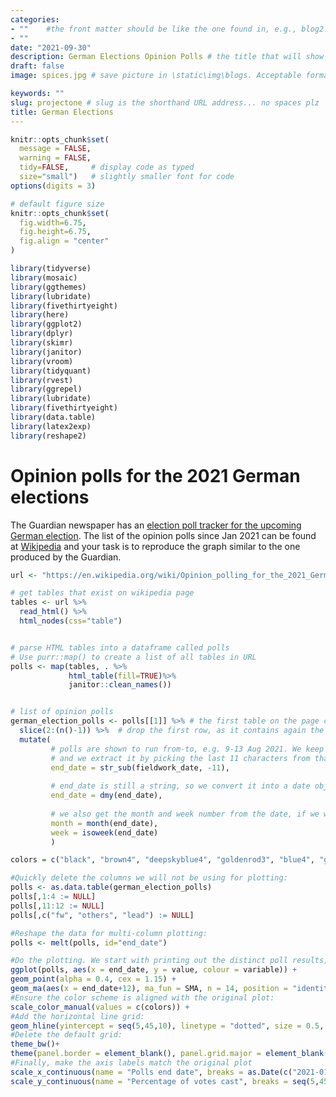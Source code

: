 ```yaml
---
categories:  
- ""    #the front matter should be like the one found in, e.g., blog2.md. It cannot be like the normal Rmd we used
- ""
date: "2021-09-30"
description: German Elections Opinion Polls # the title that will show up once someone gets to this page
draft: false
image: spices.jpg # save picture in \static\img\blogs. Acceptable formats= jpg, jpeg, or png . Your iPhone pics wont work

keywords: ""
slug: projectone # slug is the shorthand URL address... no spaces plz
title: German Elections
---
```



```r
knitr::opts_chunk$set(
  message = FALSE, 
  warning = FALSE, 
  tidy=FALSE,     # display code as typed
  size="small")   # slightly smaller font for code
options(digits = 3)

# default figure size
knitr::opts_chunk$set(
  fig.width=6.75, 
  fig.height=6.75,
  fig.align = "center"
)
```


```r
library(tidyverse)  
library(mosaic)
library(ggthemes)
library(lubridate)
library(fivethirtyeight)
library(here)
library(ggplot2)
library(dplyr)
library(skimr)
library(janitor)
library(vroom)
library(tidyquant)
library(rvest)
library(ggrepel)
library(lubridate)
library(fivethirtyeight)
library(data.table)
library(latex2exp)
library(reshape2)
```

# Opinion polls for the 2021 German elections

The Guardian newspaper has an [election poll tracker for the upcoming German election](https://www.theguardian.com/world/2021/aug/20/german-election-poll-tracker-who-will-be-the-next-chancellor).
The list of the opinion polls since Jan 2021 can be found at [Wikipedia](https://en.wikipedia.org/wiki/Opinion_polling_for_the_2021_German_federal_election) and your task is to reproduce the graph similar to the one produced by the Guardian. 


```r
url <- "https://en.wikipedia.org/wiki/Opinion_polling_for_the_2021_German_federal_election"

# get tables that exist on wikipedia page 
tables <- url %>% 
  read_html() %>% 
  html_nodes(css="table")


# parse HTML tables into a dataframe called polls 
# Use purr::map() to create a list of all tables in URL
polls <- map(tables, . %>% 
             html_table(fill=TRUE)%>% 
             janitor::clean_names())


# list of opinion polls
german_election_polls <- polls[[1]] %>% # the first table on the page contains the list of all opinions polls
  slice(2:(n()-1)) %>%  # drop the first row, as it contains again the variable names and last row that contains 2017 results
  mutate(
         # polls are shown to run from-to, e.g. 9-13 Aug 2021. We keep the last date, 13 Aug here, as the poll date
         # and we extract it by picking the last 11 characters from that field
         end_date = str_sub(fieldwork_date, -11),
         
         # end_date is still a string, so we convert it into a date object using lubridate::dmy()
         end_date = dmy(end_date),
         
         # we also get the month and week number from the date, if we want to do analysis by month- week, etc.
         month = month(end_date),
         week = isoweek(end_date)
         )
```


```r
colors = c("black", "brown4", "deepskyblue4", "goldenrod3", "blue4", "green4")

#Quickly delete the columns we will not be using for plotting:
polls <- as.data.table(german_election_polls)
polls[,1:4 := NULL] 
polls[,11:12 := NULL]
polls[,c("fw", "others", "lead") := NULL]

#Reshape the data for multi-column plotting:
polls <- melt(polls, id="end_date")

#Do the plotting. We start with printing out the distinct poll results, then adding the simple MA to the graps:
ggplot(polls, aes(x = end_date, y = value, colour = variable)) + 
geom_point(alpha = 0.4, cex = 1.15) + 
geom_ma(aes(x = end_date+12), ma_fun = SMA, n = 14, position = "identity", linetype = "solid", size = 0.65)+
#Ensure the color scheme is aligned with the original plot:
scale_color_manual(values = c(colors)) + 
#Add the horizontal line grid:
geom_hline(yintercept = seq(5,45,10), linetype = "dotted", size = 0.5, color = alpha("grey", 0.5))+
#Delete the default grid:
theme_bw()+
theme(panel.border = element_blank(), panel.grid.major = element_blank(), panel.grid.minor = element_blank(),axis.line = element_line(colour = "black"), legend.title = element_text(colour = "grey", size = 1))+
#Finally, make the axis labels match the original plot
scale_x_continuous(name = "Polls end date", breaks = as.Date(c("2021-01-01", "2021-03-01", "2021-05-01", "2021-07-01", "2021-09-01"), "%Y-%m-%d"), labels = c("Jan 2021", "Mar", "May", "Jul", "Sep")) +
scale_y_continuous(name = "Percentage of votes cast", breaks = seq(5,45,10), labels = c(5,15,25,35,"45%"), limits = c(4,46))

```

